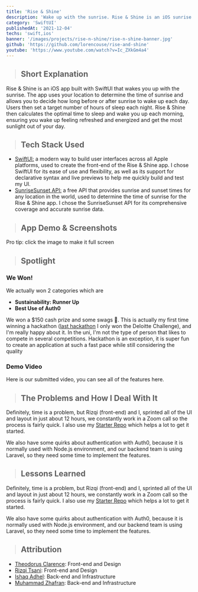 ```yaml
---
title: 'Rise & Shine'
description: 'Wake up with the sunrise. Rise & Shine is an iOS sunrise alarm clock app built with SwiftUI.'
category: 'SwiftUI'
publishedAt: '2021-12-04'
techs: 'swift,ios'
banner: '/images/projects/rise-n-shine/rise-n-shine-banner.jpg'
github: 'https://github.com/lorencouse/rise-and-shine'
youtube: 'https://www.youtube.com/watch?v=Ic_ZXkGm4a4'
---
```


> ## Short Explanation

Rise & Shine is an iOS app built with SwiftUI that wakes you up with the sunrise. The app uses your location to determine the time of sunrise and allows you to decide how long before or after sunrise to wake up each day. Users then set a target number of hours of sleep each night. Rise & Shine then calculates the optimal time to sleep and wake you up each morning, ensuring you wake up feeling refreshed and energized and get the most sunlight out of your day.

> ## Tech Stack Used

- [SwiftUI:](https://developer.apple.com/xcode/swiftui/) a modern way to build user interfaces across all Apple platforms, used to create the front-end of the Rise & Shine app. I chose SwiftUI for its ease of use and flexibility, as well as its support for declarative syntax and live previews to help me quickly build and test my UI.
- [SunriseSunset API:](https://sunrisesunset.io/api/) a free API that provides sunrise and sunset times for any location in the world, used to determine the time of sunrise for the Rise & Shine app. I chose the SunriseSunset API for its comprehensive coverage and accurate sunrise data.

> ## App Demo & Screenshots

Pro tip: click the image to make it full screen

<SplitImage>
  <Split>
    <CustomImg
      mdx
      className='!mb-0'
      publicId='/images/projects/rise-n-shine/landing-page_snz4rm'
      alt='landing-page'
      width={800}
      height={426}
    />
    <CustomImg
      mdx
      publicId='/images/projects/rise-n-shine/login_cpx0l0'
      alt='login'
      width={800}
      height={424}
    />
    <CustomImg
      mdx
      publicId='/images/projects/rise-n-shine/join_vljir9'
      alt='join'
      width={800}
      height={424}
    />
    <CustomImg
      mdx
      publicId='/images/projects/rise-n-shine/myevents_rqfytp'
      alt='myevents'
      width={1439}
      height={767}
    />
  </Split>
  <Split>
    <CustomImg
      mdx
      className='!mb-0'
      publicId='/images/projects/rise-n-shine/events-page_eoumfe'
      alt='events-page'
      width={800}
      height={397}
    />
    <CustomImg
      mdx
      publicId='/images/projects/rise-n-shine/filter_hkzi0u'
      alt='filter'
      width={800}
      height={427}
    />
    <CustomImg
      mdx
      publicId='/images/projects/rise-n-shine/post-activity_r3o9qz'
      alt='post-activity'
      width={800}
      height={425}
    />
    <CustomImg
      mdx
      publicId='/images/projects/rise-n-shine/leaderboard_wnedjz'
      alt='leaderboard'
      width={1441}
      height={765}
    />
  </Split>
</SplitImage>

> ## Spotlight

### We Won!

<SplitImage>
  <Split>
    <CustomImg
      mdx
      publicId='/images/projects/rise-n-shine/winner-runnerup_d6n2c1'
      alt='winner-runnerup'
      width={1920}
      height={1080}
    />
  </Split>
  <Split>
    <CustomImg
      mdx
      publicId='/images/projects/rise-n-shine/winner-auth0_xx8wm9'
      alt='winner-auth0'
      width={1920}
      height={1080}
    />
  </Split>
</SplitImage>

We actually won 2 categories which are

- **Sustainability: Runner Up**
- **Best Use of Auth0**

We won a $150 cash prize and some swags 🤑. This is actually my first time winning a hackathon ([last hackathon](https:///images.com/projects/love4heroes) I only won the Deloitte Challenge), and I'm really happy about it. In the uni, I'm not the type of person that likes to compete in several competitions. Hackathon is an exception, it is super fun to create an application at such a fast pace while still considering the quality

### Demo Video

Here is our submitted video, you can see all of the features here.

<LiteYouTubeEmbed
  id='Ic_ZXkGm4a4'
  poster='maxresdefault'
  title='Rise and Shine Demo Video'
  noCookie={true}
/>

> ## The Problems and How I Deal With It

Definitely, time is a problem, but Rizqi (front-end) and I, sprinted all of the UI and layout in just about 12 hours, we constantly work in a Zoom call so the process is fairly quick. I also use my [Starter Repo](https://github.com//images/ts-nextjs-tailwind-starter) which helps a lot to get it started.

We also have some quirks about authentication with Auth0, because it is normally used with Node.js environment, and our backend team is using Laravel, so they need some time to implement the features.

> ## Lessons Learned

Definitely, time is a problem, but Rizqi (front-end) and I, sprinted all of the UI and layout in just about 12 hours, we constantly work in a Zoom call so the process is fairly quick. I also use my [Starter Repo](https://github.com//images/ts-nextjs-tailwind-starter) which helps a lot to get it started.

We also have some quirks about authentication with Auth0, because it is normally used with Node.js environment, and our backend team is using Laravel, so they need some time to implement the features.

> ## Attribution

- [Theodorus Clarence](https://github.com//images): Front-end and Design
- [Rizqi Tsani](https://github.com/rizqitsani): Front-end and Design
- [Ishaq Adhel](https://github.com/ishaqadhel): Back-end and Infrastructure
- [Muhammad Zhafran](https://github.com/franszhafran): Back-end and Infrastructure
